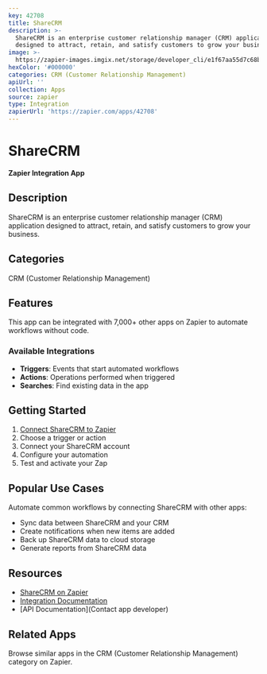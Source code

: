 ```yaml
---
key: 42708
title: ShareCRM
description: >-
  ShareCRM is an enterprise customer relationship manager (CRM) application
  designed to attract, retain, and satisfy customers to grow your business.
image: >-
  https://zapier-images.imgix.net/storage/developer_cli/e1f67aa55d7c68b305a117bde7060a3d.png?auto=format%2Ccompress&ixlib=python-3.0.0&q=50
hexColor: '#000000'
categories: CRM (Customer Relationship Management)
apiUrl: ''
collection: Apps
source: zapier
type: Integration
zapierUrl: 'https://zapier.com/apps/42708'
---
```

# ShareCRM

**Zapier Integration App**

## Description

ShareCRM is an enterprise customer relationship manager (CRM) application designed to attract, retain, and satisfy customers to grow your business.

## Categories

CRM (Customer Relationship Management)

## Features

This app can be integrated with 7,000+ other apps on Zapier to automate workflows without code.

### Available Integrations

- **Triggers**: Events that start automated workflows
- **Actions**: Operations performed when triggered
- **Searches**: Find existing data in the app

## Getting Started

1. [Connect ShareCRM to Zapier](https://zapier.com/apps/42708)
2. Choose a trigger or action
3. Connect your ShareCRM account
4. Configure your automation
5. Test and activate your Zap

## Popular Use Cases

Automate common workflows by connecting ShareCRM with other apps:

- Sync data between ShareCRM and your CRM
- Create notifications when new items are added
- Back up ShareCRM data to cloud storage
- Generate reports from ShareCRM data

## Resources

- [ShareCRM on Zapier](https://zapier.com/apps/42708)
- [Integration Documentation](https://zapier.com/apps/42708/integrations)
- [API Documentation](Contact app developer)

## Related Apps

Browse similar apps in the CRM (Customer Relationship Management) category on Zapier.
